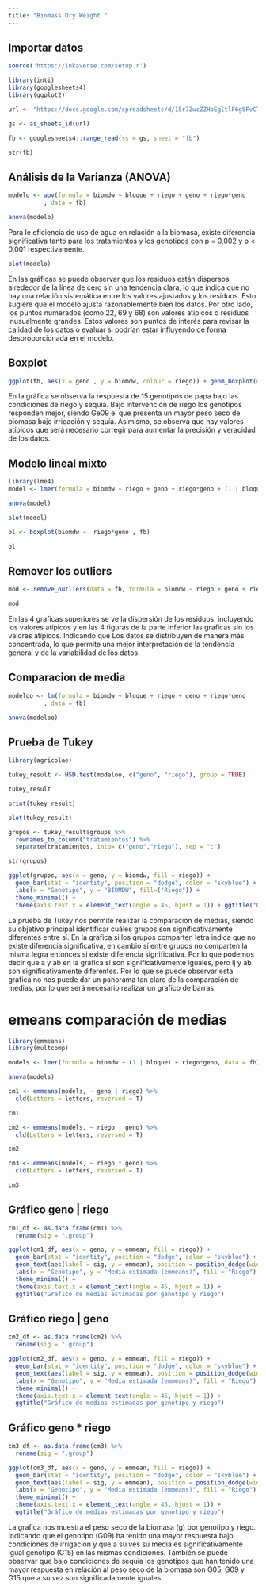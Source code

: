 ```yaml
---
title: "Biomass Dry Weight "
---
```


## Importar datos

```r
source('https://inkaverse.com/setup.r')

library(inti)
library(googlesheets4)
library(ggplot2)

url <- "https://docs.google.com/spreadsheets/d/15r7ZwcZZHbEgltlF6gSFvCTFA-CFzVBWwg3mFlRyKPs/edit?gid=172957346#gid=172957346"

gs <- as_sheets_id(url)

fb <- googlesheets4::range_read(ss = gs, sheet = "fb")

str(fb)
```

## Análisis de la Varianza (ANOVA)

```r
modelo <- aov(formula = biomdw ~ bloque + riego + geno + riego*geno
          , data = fb)

anova(modelo)
```
Para le eficiencia de uso de agua en relación a la biomasa, existe diferencia significativa tanto para los tratamientos y los genotipos con p = 0,002 y p < 0,001 respectivamente. 

```r
plot(modelo)
```
En las gráficas se puede observar que los residuos están dispersos alrededor de la línea de cero sin una tendencia clara, lo que indica que no hay una relación sistemática entre los valores ajustados y los residuos. Esto sugiere que el modelo ajusta razonablemente bien los datos. Por otro lado, los puntos numerados (como 22, 69 y 68) son valores atípicos o residuos inusualmente grandes. Estos valores son puntos de interés para revisar la calidad de los datos o evaluar si podrían estar influyendo de forma desproporcionada en el modelo. 

## Boxplot

```r
ggplot(fb, aes(x = geno , y = biomdw, colour = riego)) + geom_boxplot(outlier.colour = "red",outlier.shape = 16, outlier.size = 2) + labs(title = "Boxplot con interacción de niveles de riego y genotipo", x = "interacción Riego y Genotipo", y = "Peso en seco de biomasa g") + theme_minimal() + theme(axis.text.x = element_text(angle = 45, hjust = 1))
```

En la gráfica se observa la respuesta de 15 genotipos de papa bajo las condiciones de riego y sequía. Bajo intervención de riego los genotipos responden mejor, siendo Ge09 el que presenta un mayor peso seco de biomasa bajo irrigación y sequía. Asimismo, se observa que hay valores atípicos que será necesario corregir para aumentar la precisión y veracidad de los datos.

## Modelo lineal mixto
```r
library(lme4)
model <- lmer(formula = biomdw ~ riego + geno + riego*geno + (1 | bloque), data = fb)

anova(model)

plot(model)

ol <- boxplot(biomdw ~  riego*geno , fb)

ol

```
## Remover los outliers

```r
mod <- remove_outliers(data = fb, formula = biomdw ~ riego + geno + riego*geno + (1 | bloque), plot_diag = T)

mod
```
En las 4 graficas superiores se ve la dispersión de los residuos, incluyendo los valores atípicos y en las 4 figuras de la parte inferior las graficas sin los valores atípicos. Indicando que Los datos se distribuyen de manera más concentrada, lo que permite una mejor interpretación de la tendencia general y de la variabilidad de los datos.

## Comparacion de media

```r
modeloo <- lm(formula = biomdw ~ bloque + riego + geno + riego*geno
          , data = fb)

anova(modeloo)

```
## Prueba de Tukey

```r
library(agricolae)

tukey_result <- HSD.test(modeloo, c("geno", "riego"), group = TRUE)

tukey_result

print(tukey_result)

plot(tukey_result)

grupos <- tukey_result$groups %>% 
  rownames_to_column("tratamientos") %>% 
  separate(tratamientos, into= c("geno","riego"), sep = ":")

str(grupos)

ggplot(grupos, aes(x = geno, y = biomdw, fill = riego)) +
  geom_bar(stat = "identity", position = "dodge", color = "skyblue") + geom_text(aes(label = groups), position = position_dodge(width = 0.9), vjust = -0.5) +  # Aquí se añaden las etiquetas de 'groups' encima de las barras
  labs(x = "Genotipo", y = "BIOMDW", fill=("Riego")) +
  theme_minimal() +
  theme(axis.text.x = element_text(angle = 45, hjust = 1)) + ggtitle("Gráfico de barras: TUBDW por genotipo y riego")

```
La prueba de Tukey nos permite realizar la comparación de medias, siendo su objetivo principal identificar cuáles grupos son significativamente diferentes entre sí. En la grafica si los grupos comparten letra indica que no existe diferencia significativa, en cambio sí entre grupos no comparten la misma legra entonces si existe diferencia significativa. Por lo que podemos decir que a y ab en la grafica si son significativamente iguales, pero ij y ab son significativamente diferentes. 
Por lo que se puede observar esta grafica no nos puede dar un panorama tan claro de la comparación de medias, por lo que será necesario realizar un grafico de barras. 


# emeans comparación de medias

```r
library(emmeans)
library(multcomp)

models <- lmer(formula = biomdw ~ (1 | bloque) + riego*geno, data = fb)

anova(models)

cm1 <- emmeans(models, ~ geno | riego) %>% 
  cld(Letters = letters, reversed = T)

cm1

cm2 <- emmeans(models, ~ riego | geno) %>% 
  cld(Letters = letters, reversed = T)

cm2

cm3 <- emmeans(models, ~ riego * geno) %>% 
  cld(Letters = letters, reversed = T)

cm3
```

## Gráfico geno | riego

```r
cm1_df <- as.data.frame(cm1) %>% 
  rename(sig = ".group")

ggplot(cm1_df, aes(x = geno, y = emmean, fill = riego)) +
  geom_bar(stat = "identity", position = "dodge", color = "skyblue") +
  geom_text(aes(label = sig, y = emmean), position = position_dodge(width = 0.9), vjust = -0.5) +
  labs(x = "Genotipo", y = "Media estimada (emmeans)", fill = "Riego") +
  theme_minimal() +
  theme(axis.text.x = element_text(angle = 45, hjust = 1)) +
  ggtitle("Gráfico de medias estimadas por genotipo y riego")
```

## Gráfico riego | geno

```r
cm2_df <- as.data.frame(cm2) %>% 
  rename(sig = ".group")

ggplot(cm2_df, aes(x = geno, y = emmean, fill = riego)) +
  geom_bar(stat = "identity", position = "dodge", color = "skyblue") +
  geom_text(aes(label = sig, y = emmean), position = position_dodge(width = 0.9), vjust = -0.5) +
  labs(x = "Genotipo", y = "Media estimada (emmeans)", fill = "Riego") +
  theme_minimal() +
  theme(axis.text.x = element_text(angle = 45, hjust = 1)) +
  ggtitle("Gráfico de medias estimadas por genotipo y riego")
```

## Gráfico geno * riego

```r
cm3_df <- as.data.frame(cm3) %>% 
  rename(sig = ".group")

ggplot(cm3_df, aes(x = geno, y = emmean, fill = riego)) +
  geom_bar(stat = "identity", position = "dodge", color = "skyblue") +
  geom_text(aes(label = sig, y = emmean), position = position_dodge(width = 0.9), vjust = -0.5) +
  labs(x = "Genotipo", y = "Media estimada (emmeans)", fill = "Riego") +
  theme_minimal() +
  theme(axis.text.x = element_text(angle = 45, hjust = 1)) +
  ggtitle("Gráfico de medias estimadas por genotipo y riego")
```
La grafica nos muestra el peso seco de la biomasa (g) por genotipo y riego. Indicando que el genotipo (G09) ha tenido una mayor respuesta bajo condiciones de irrigación y que a su ves su media es significativamente igual genotipo (G15) en las mismas condiciones. También se puede observar que bajo condiciones de sequia los genotipos que han tenido una mayor respuesta en relación al peso seco de la biomasa son G05, G09 y G15 que a su vez son significadamente iguales. 
